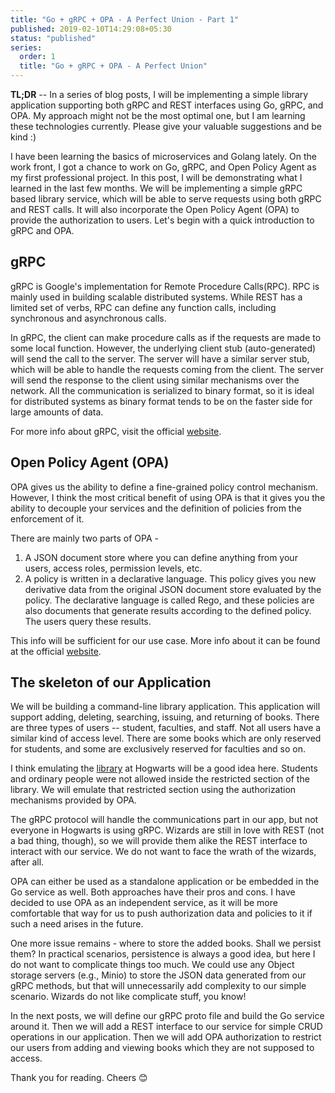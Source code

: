 ```yaml
---
title: "Go + gRPC + OPA - A Perfect Union - Part 1"
published: 2019-02-10T14:29:08+05:30
status: "published"
series:
  order: 1
  title: "Go + gRPC + OPA - A Perfect Union"
---
```


**TL;DR** -- In a series of blog posts, I will be implementing a simple library
application supporting both gRPC and REST interfaces using Go, gRPC, and OPA. My
approach might not be the most optimal one, but I am learning these technologies
currently. Please give your valuable suggestions and be kind :)

I have been learning the basics of microservices and Golang lately. On the work
front, I got a chance to work on Go, gRPC, and Open Policy Agent as my first
professional project. In this post, I will be demonstrating what I learned in
the last few months. We will be implementing a simple gRPC based library
service, which will be able to serve requests using both gRPC and REST calls. It
will also incorporate the Open Policy Agent (OPA) to provide the authorization
to users. Let's begin with a quick introduction to gRPC and OPA.

## gRPC

gRPC is Google's implementation for Remote Procedure Calls(RPC). RPC is mainly
used in building scalable distributed systems. While REST has a limited set of
verbs, RPC can define any function calls, including synchronous and asynchronous
calls.

In gRPC, the client can make procedure calls as if the requests are made to some
local function. However, the underlying client stub (auto-generated) will send
the call to the server. The server will have a similar server stub, which will
be able to handle the requests coming from the client. The server will send the
response to the client using similar mechanisms over the network. All the
communication is serialized to binary format, so it is ideal for distributed
systems as binary format tends to be on the faster side for large amounts of
data.

For more info about gRPC, visit the official [website](https://grpc.io/).

## Open Policy Agent (OPA)

OPA gives us the ability to define a fine-grained policy control mechanism.
However, I think the most critical benefit of using OPA is that it gives you the
ability to decouple your services and the definition of policies from the
enforcement of it.

There are mainly two parts of OPA -

1. A JSON document store where you can define anything from your users, access
   roles, permission levels, etc.
2. A policy is written in a declarative language. This policy gives you new
   derivative data from the original JSON document store evaluated by the
   policy. The declarative language is called Rego, and these policies are also
   documents that generate results according to the defined policy. The users
   query these results.

This info will be sufficient for our use case. More info about it can be found
at the official [website](https://www.openpolicyagent.org/).

## The skeleton of our Application

We will be building a command-line library application. This application will
support adding, deleting, searching, issuing, and returning of books. There are
three types of users -- student, faculties, and staff. Not all users have a
similar kind of access level. There are some books which are only reserved for
students, and some are exclusively reserved for faculties and so on.

I think emulating the
[library](https://harrypotter.fandom.com/wiki/Hogwarts_Library) at Hogwarts will
be a good idea here. Students and ordinary people were not allowed inside the
restricted section of the library. We will emulate that restricted section using
the authorization mechanisms provided by OPA.

The gRPC protocol will handle the communications part in our app, but not
everyone in Hogwarts is using gRPC. Wizards are still in love with REST (not a
bad thing, though), so we will provide them alike the REST interface to interact
with our service. We do not want to face the wrath of the wizards, after all.

OPA can either be used as a standalone application or be embedded in the Go
service as well. Both approaches have their pros and cons. I have decided to use
OPA as an independent service, as it will be more comfortable that way for us to
push authorization data and policies to it if such a need arises in the future.

One more issue remains - where to store the added books. Shall we persist them?
In practical scenarios, persistence is always a good idea, but here I do not
want to complicate things too much. We could use any Object storage servers
(e.g., Minio) to store the JSON data generated from our gRPC methods, but that
will unnecessarily add complexity to our simple scenario. Wizards do not like
complicate stuff, you know!

In the next posts, we will define our gRPC proto file and build the Go service
around it. Then we will add a REST interface to our service for simple CRUD
operations in our application. Then we will add OPA authorization to restrict
our users from adding and viewing books which they are not supposed to access.

Thank you for reading. Cheers 😊
